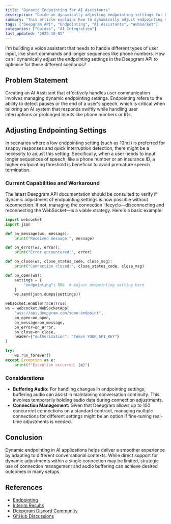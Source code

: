 ```yaml
---
title: "Dynamic Endpointing for AI Assistants"
description: "Guide on dynamically adjusting endpointing settings for Deepgram API in AI assistants."
summary: "This article explains how to dynamically adjust endpointing settings in the Deepgram speech-to-text API when building AI assistants that need to handle different types of user input, such as short commands and longer sequences like phone numbers or IDs."
tags: ["Deepgram API", "Endpointing", "AI Assistants", "WebSocket"]
categories: ["Guides", "AI Integration"]
last_updated: "2023-10-05"
---
```


<CommunityQuestion>I'm building a voice assistant that needs to handle different types of user input, like short commands and longer sequences like phone numbers. How can I dynamically adjust the endpointing settings in the Deepgram API to optimise for these different scenarios?</CommunityQuestion>

## Problem Statement

Creating an AI Assistant that effectively handles user communication involves managing dynamic endpointing settings. Endpointing refers to the ability to detect pauses or the end of a user's speech, which is critical when tailoring an AI system that responds swiftly while handling user interruptions or prolonged inputs like phone numbers or IDs.

## Adjusting Endpointing Settings

In scenarios where a low endpointing setting (such as 10ms) is preferred for snappy responses and quick interruption detection, there might be a necessity to adjust this setting. Specifically, when a user needs to input longer sequences of speech, like a phone number or an insurance ID, a higher endpointing threshold is beneficial to avoid premature speech termination.

### Current Capabilities and Workaround

The latest Deepgram API documentation should be consulted to verify if dynamic adjustment of endpointing settings is now possible without reconnection. If not, managing the connection lifecycle—disconnecting and reconnecting the WebSocket—is a viable strategy. Here's a basic example:

```python
import websocket
import json

def on_message(ws, message):
    print("Received message:", message)

def on_error(ws, error):
    print("Error encountered:", error)

def on_close(ws, close_status_code, close_msg):
    print("Connection closed:", close_status_code, close_msg)

def on_open(ws):
    settings = {
        "endpointing": 500  # Adjust endpointing setting here
    }
    ws.send(json.dumps(settings))

websocket.enableTrace(True)
ws = websocket.WebSocketApp(
    "wss://api.deepgram.com/some-endpoint",
    on_open=on_open,
    on_message=on_message,
    on_error=on_error,
    on_close=on_close,
    header={"Authorization": "Token YOUR_API_KEY"}
)

try:
    ws.run_forever()
except Exception as e:
    print(f"Exception occurred: {e}")
```

### Considerations

- **Buffering Audio:** For handling changes in endpointing settings, buffering audio can assist in maintaining conversation continuity. This involves temporarily holding audio data during connection adjustments.
- **Connection Management:** Given that Deepgram allows up to 100 concurrent connections on a standard contract, managing multiple connections for different settings might be an option if fine-tuning real-time adjustments is needed.

## Conclusion

Dynamic endpointing in AI applications helps deliver a smoother experience by adapting to different conversational contexts. While direct support for dynamic adjustments within a single connection may be limited, strategic use of connection management and audio buffering can achieve desired outcomes in many setups.

## References

- [Endpointing](/docs/endpointing)
- [Interim Results](/docs/interim-results)
- [Deepgram Discord Community](https://discord.gg/deepgram)
- [GitHub Discussions](https://github.com/orgs/deepgram/discussions)
